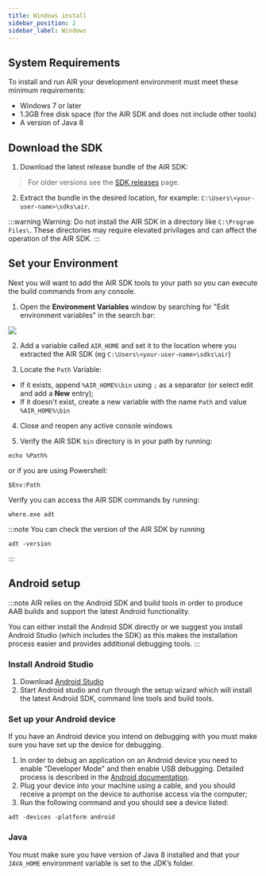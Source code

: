 ```yaml
---
title: Windows install
sidebar_position: 2
sidebar_label: Windows
---
```



## System Requirements

To install and run AIR your development environment must meet these minimum requirements:

- Windows 7 or later
- 1.3GB free disk space (for the AIR SDK and does not include other tools)
- A version of Java 8

## Download the SDK

1. Download the latest release bundle of the AIR SDK:

<AIRSDKDownload platform="windows" />

> For older versions see the [SDK releases](https://airsdk.harman.com/release_notes) page.

2. Extract the bundle in the desired location, for example: `C:\Users\<your-user-name>\sdks\air`.

:::warning
Warning: Do not install the AIR SDK in a directory like `C:\Program Files\`. These directories may require elevated privilages and can affect the operation of the AIR SDK.
:::

## Set your Environment

Next you will want to add the AIR SDK tools to your path so you can execute the build commands from any console.

1. Open the **Environment Variables** window by searching for "Edit environment variables" in the search bar:

![](images/windows_install_env_1.png)

2. Add a variable called `AIR_HOME` and set it to the location where you extracted the AIR SDK (eg `C:\Users\<your-user-name>\sdks\air`)

3. Locate the `Path` Variable:

- If it exists, append `%AIR_HOME%\bin` using `;` as a separator (or select edit and add a **New** entry);
- If it doesn't exist, create a new variable with the name `Path` and value `%AIR_HOME%\bin`

4. Close and reopen any active console windows

5. Verify the AIR SDK `bin` directory is in your path by running:

```shell
echo %Path%
```

or if you are using Powershell:

```shell
$Env:Path
```

Verify you can access the AIR SDK commands by running:

```shell
where.exe adt
```

:::note
You can check the version of the AIR SDK by running

```shell
adt -version
```

:::

## Android setup

:::note
AIR relies on the Android SDK and build tools in order to produce AAB builds and support the latest Android functionality.

You can either install the Android SDK directly or we suggest you install Android Studio (which includes the SDK) as this makes the installation process easier and provides additional debugging tools.
:::

### Install Android Studio

1. Download [Android Studio](https://developer.android.com/studio)
2. Start Android studio and run through the setup wizard which will install the latest Android SDK, command line tools and build tools.

### Set up your Android device

If you have an Android device you intend on debugging with you must make sure you have set up the device for debugging.

1. In order to debug an application on an Android device you need to enable "Developer Mode" and then enable USB debugging. Detailed process is described in the [Android documentation](https://developer.android.com/studio/debug/dev-options).
2. Plug your device into your machine using a cable, and you should receive a prompt on the device to authorise access via the computer;
3. Run the following command and you should see a device listed:

```shell
adt -devices -platform android
```

### Java

You must make sure you have version of Java 8 installed and that your `JAVA_HOME` environment variable is set to the JDK’s folder.
